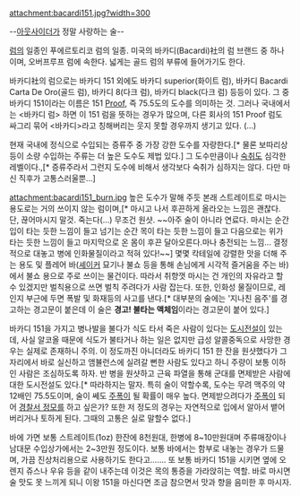 attachment:bacardi151.jpg?width=300

--[[아웃사이더]]가 정말 사랑하는 술--

[[럼]]의 일종인 푸에르토리코 럼의 일종. 미국의 바카디(Bacardi)社의 럼 브랜드 중 하나이며, 오버프루프 럼에 속한다. 넓게는 골드 럼의 부류에 들어가기도 한다.

바카디社의 럼으로는 바카디 151 외에도 바카디 superior(화이트 럼), 바카디 Bacardi Carta De Oro(골드 럼), 바카디 8(다크 럼), 바카디 black(다크 럼) 등등이 있다. 그 중 바카디 151이라는 이름은 151 [[Proof]], 즉 75.5도의 도수를 의미하는 것. 그러나  국내에서는 <바카디 럼> 하면 이 151 럼을 뜻하는 경우가 많으며, 다른 회사의 151 Proof 럼도 싸그리 묶어 <바카디>라고 칭해버리는 웃지 못할 경우까지 생기고 있다. (…)

현재 국내에 정식으로 수입되는 증류주 중 가장 강한 도수를 자랑한다.[* 물론 보따리상 등이 소량 수입하는 주류는 더 높은 도수도 제법 있다.] 그 도수만큼이나 [[숙취]]도 심각한 레벨이다.,[* 증류주라서 그런지 도수에 비해서 생각보다 숙취가 심하지는 않다. 다만 마신 직후가 고통스러울뿐...] 

attachment:bacardi151_burn.jpg
높은 도수가 말해 주듯 본래 스트레이트로 마시는 용도로는 거의 쓰이지 않는 럼이며,[* 마시고 나서 후끈하게 올라오는 느낌은 괜찮다. 단, 끊어마시지 말것. 죽는다(...) 무조건 원샷. ~~아주 술이 아니라 연료다. 마시는 순간 입이 타는 듯한 느낌이 들고 넘기는 순간 목이 타는 듯한 느낌이 들고 다음으로는 위가 타는 듯한 느낌이 들고 마지막으로 온 몸이 후끈 달아오른다.마나 충전되는 느낌... 결정적으로 대놓고 병에 인화물질이라고 적혀 있다!~~] 몇몇 칵테일에 강렬한 맛을 더해 주는 용도 및 플레어 바([[셰이커]] 묘기나 불쇼 등을 통해 손님에게 시각적 즐거움을 주는 바)에서 불쇼 용으로 주로 쓰이는 물건이다. 따라서 취향껏 마시는 건 개인의 자유라고 할 수 있겠지만 벌칙용으로 쓰면 벌칙 주려다가 사람 잡는다. 또한, 인화성 물질이므로, 레인지 부근에 두면 폭발 및 화재등의 사고를 낸다.[* 대부분의 술에는 '지나친 음주'를 경고하는 경고문이 붙은데 이 술은 '''경고! 불타는 액체임'''이라는 경고문이 붙어 있다.]

바카디 151을 가지고 병나발을 불다가 식도 타서 죽은 사람이 있다는 [[도시전설]]이 있는데, 사실 알코올 때문에 식도가 불타거나 하는 일은 없지만 급성 알콜중독으로 사망한 경우는 실제로 존재하니 주의. 이 정도까진 아니더라도 바카디 151 한 잔을 원샷했다가 그 자리에서 바로 실신하고 앰뷸런스에 실려갈 뻔한 사람도 있다고 하니 주량이 보통 이하인 사람은 조심하도록 하자. 반 병을 원샷하고 근육 파열을 통해 군대를 면제받은 사람에 대한 도시전설도 있다.[* 따라하지는 말자. 특히 술이 약할수록, 도수는 무려 맥주의 약 12배인 75.5도이며, 술이 쎄도 [[주폭]]이 될 확률이 매우 높다. 면제받으려다가 [[주폭]]이 되어 [[경찰서 정모]]를 하고 싶은가? 또한 저 정도의 경우는 자연적으로 입에서 알아서 뱉어버리거나 토하게 된다. 그때의 고통은 실로 말할수 없다.]

바에 가면 보통 스트레이트(1oz) 한잔에 8천원대, 한병에 8~10만원대며 주류매장이나 남대문 수입상가에서는 2~3만원 정도이다. 보통 바에서는 함부로 내놓는 경우가 드물며, 가끔 진상처리용으로 사용하기도 한다고……. 또 보통 바카디 151을 시키면 옆에 오렌지 쥬스나 우유 등을 같이 내주는데 이것은 목의 통증을 가라앉히는 역할. 바로 마시면 술 맛도 못 느끼게 되니 이왕 151을 마신다면 조금 참으면서 맛과 향을 음미한 후 마시자.
